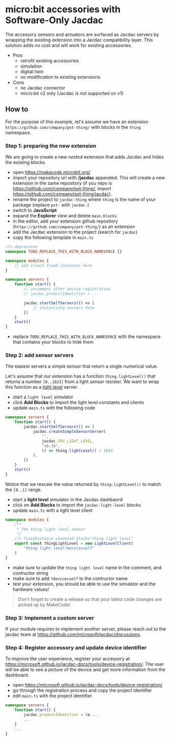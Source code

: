 # micro:bit accessories with Software-Only Jacdac

The accessory sensors and actuators are surfaced as Jacdac servers by wrapping the existing extension into a Jacdac compatibility layer.
This solution adds no cost and will work for existing accessories.

-   Pros
    -   retrofit existing accessories
    -   simulation
    -   digital twin
    -   no modification to existing extensions
-   Cons
    -   no Jacdac connector
    -   micro:bit v2 only (Jacdac is not supported on v1)

## How to

For the purpose of this example, let's assume we have an extension `https://github.com/company/pxt-thing/` with blocks in the `thing` namespace.

### Step 1: preparing the new extension

We are going to create a new _nested_ extension that adds Jacdac and hides the existing blocks.

-   open https://makecode.microbit.org/
-   import your repository url with **/jacdac** appended. This will create a new extension in the same repository (if you repo is https://github.com/company/pxt-thing/, import https://github.com/company/pxt-thing/jacdac).
-   rename the project to `jacdac-thing` where `thing` is the name of your package (replace `pxt-` with `jacdac-`)
-   switch to **JavaScript**
-   expand the **Explorer** view and delete `main.blocks`
-   in the editor, add your extension github repository (`https://github.com/company/pxt-thing/`) as an extension
-   add the Jacdac extension to the project (search for `jacdac`)
-   copy the following template in `main.ts`

```typescript
//% deprecated
namespace TODO_REPLACE_THIS_WITH_BLOCK_NAMESPACE {}

namespace modules {
    // add client fixed instances here
}

namespace servers {
    function start() {
        // uncomment after device registration
        // jacdac.productIdentifier = ...

        jacdac.startSelfServers(() => [
            // instantiate servers here
        ])
    }
    start()
}
```

-   replace `TODO_REPLACE_THIS_WITH_BLOCK_NAMESPACE` with the namespace that contains your blocks to hide them

### Step 2: add sensor servers

The easiest servers a simple sensor that return a single numerical value.

Let's assume that our extension has a function `thing.lightLevel()` that returns a number `[0..1023]` from a light sensor resistor.
We want to wrap this function as a [light level](https://microsoft.github.io/jacdac-docs/services/lightlevel/) server.

-   start a `light level` simulator
-   click **Add Blocks** to import the light level constants and clients
-   update `main.ts` with the following code

```typescript
namespace servers {
    function start() {
        jacdac.startSelfServers(() => [
            jacdac.createSimpleSensorServer(
                "",
                jacdac.SRV_LIGHT_LEVEL,
                "u0.16",
                () => thing.lightLevel() / 1023
            ),
        ])
    }
    start()
}
```

Notice that we rescale the value returned by `thing.lightLevel()` to match the `[0..1]` range.

-   start a **light level** simulator in the Jacdac dashbaord
-   click on **Add Blocks** to import the `jacdac-light-level` blocks
-   update `main.ts` with a light level client

```typescript
namespace modules {
    /**
     * The thing light level sensor
     */
    //% fixedInstance whenUsed block="thing light level"
    export const thingLightLevel = new LightLevelClient(
        "thing light level?device=self"
    )
}
```

-   make sure to update the `thing light level` name in the comment, and contructor string
-   make sure to add `?device=self` to the contructor name
-   test your extension, you should be able to use the simulator and the hardware values!

> Don't forget to create a release so that your latest code changes are picked up by MakeCode!

### Step 3: Implement a custom server

If your module requires to implement another server, please reach out to the jacdac team at 
https://github.com/microsoft/jacdac/discussions.

### Step 4: Register accessory and update device identifier

To improve the user experience, register your accessory at https://microsoft.github.io/jacdac-docs/tools/device-registration/.
The user will be able to see a picture of the device and get more information from the dashboard.

-   open https://microsoft.github.io/jacdac-docs/tools/device-registration/
-   go through the registration process and copy the project identifier
-   edit `main.ts` with the project identifier

```typescript
namespace servers {
    function start() {
        jacdac.productIdentifier = 0x....
        ...
    }
    ...
}
```
